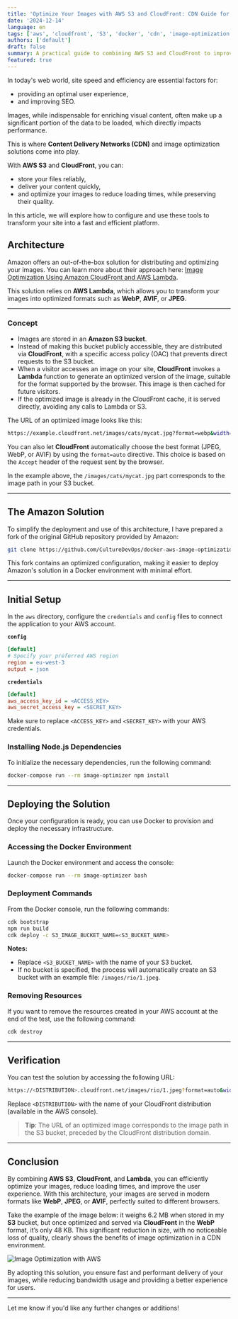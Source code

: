 ```yaml
---
title: 'Optimize Your Images with AWS S3 and CloudFront: CDN Guide for Ultra-Fast Websites'
date: '2024-12-14'
language: en
tags: ['aws', 'cloudfront', 'S3', 'docker', 'cdn', 'image-optimization', 'lambda', 'web-performance', 'cloud-computing', 'infrastructure']
authors: ['default']
draft: false
summary: A practical guide to combining AWS S3 and CloudFront to improve the speed and efficiency of your online images
featured: true
---
```


In today's web world, site speed and efficiency are essential factors for:  
- providing an optimal user experience,  
- and improving SEO.  

Images, while indispensable for enriching visual content, often make up a significant portion of the data to be loaded, which directly impacts performance.  

This is where **Content Delivery Networks (CDN)** and image optimization solutions come into play.  

With **AWS S3** and **CloudFront**, you can:  
- store your files reliably,  
- deliver your content quickly,  
- and optimize your images to reduce loading times, while preserving their quality.  

In this article, we will explore how to configure and use these tools to transform your site into a fast and efficient platform.

## Architecture

Amazon offers an out-of-the-box solution for distributing and optimizing your images. You can learn more about their approach here: [Image Optimization Using Amazon CloudFront and AWS Lambda](https://aws.amazon.com/fr/blogs/networking-and-content-delivery/image-optimization-using-amazon-cloudfront-and-aws-lambda/).

This solution relies on **AWS Lambda**, which allows you to transform your images into optimized formats such as **WebP**, **AVIF**, or **JPEG**.

---

### Concept

- Images are stored in an **Amazon S3 bucket**.  
- Instead of making this bucket publicly accessible, they are distributed via **CloudFront**, with a specific access policy (OAC) that prevents direct requests to the S3 bucket.  
- When a visitor accesses an image on your site, **CloudFront** invokes a **Lambda** function to generate an optimized version of the image, suitable for the format supported by the browser. This image is then cached for future visitors.  
- If the optimized image is already in the CloudFront cache, it is served directly, avoiding any calls to Lambda or S3.  

The URL of an optimized image looks like this:  
```bash
https://example.cloudfront.net/images/cats/mycat.jpg?format=webp&width=200
```

You can also let **CloudFront** automatically choose the best format (JPEG, WebP, or AVIF) by using the `format=auto` directive. This choice is based on the `Accept` header of the request sent by the browser.  

In the example above, the `/images/cats/mycat.jpg` part corresponds to the image path in your S3 bucket.

---

## The Amazon Solution

To simplify the deployment and use of this architecture, I have prepared a fork of the original GitHub repository provided by Amazon:  
```bash
git clone https://github.com/CultureDevOps/docker-aws-image-optimization.git
```

This fork contains an optimized configuration, making it easier to deploy Amazon's solution in a Docker environment with minimal effort.

---

## Initial Setup

In the `aws` directory, configure the `credentials` and `config` files to connect the application to your AWS account.  

**`config`**  
```ini
[default]
# Specify your preferred AWS region
region = eu-west-3
output = json
```

**`credentials`**  
```ini
[default]
aws_access_key_id = <ACCESS_KEY>
aws_secret_access_key = <SECRET_KEY>
```

Make sure to replace `<ACCESS_KEY>` and `<SECRET_KEY>` with your AWS credentials.

### Installing Node.js Dependencies

To initialize the necessary dependencies, run the following command:  
```bash
docker-compose run --rm image-optimizer npm install
```  

---

## Deploying the Solution

Once your configuration is ready, you can use Docker to provision and deploy the necessary infrastructure.

### Accessing the Docker Environment  
Launch the Docker environment and access the console:  
```bash
docker-compose run --rm image-optimizer bash
```  

### Deployment Commands  
From the Docker console, run the following commands:  
```bash
cdk bootstrap
npm run build
cdk deploy -c S3_IMAGE_BUCKET_NAME=<S3_BUCKET_NAME>
```  

**Notes:**  
- Replace `<S3_BUCKET_NAME>` with the name of your S3 bucket.  
- If no bucket is specified, the process will automatically create an S3 bucket with an example file: `/images/rio/1.jpeg`.  

### Removing Resources  
If you want to remove the resources created in your AWS account at the end of the test, use the following command:  
```bash
cdk destroy
```  
---

## Verification

You can test the solution by accessing the following URL:  
```bash
https://<DISTRIBUTION>.cloudfront.net/images/rio/1.jpeg?format=auto&width=300
```

Replace `<DISTRIBUTION>` with the name of your CloudFront distribution (available in the AWS console).  

> **Tip**: The URL of an optimized image corresponds to the image path in the S3 bucket, preceded by the CloudFront distribution domain.  

---

## Conclusion

By combining **AWS S3**, **CloudFront**, and **Lambda**, you can efficiently optimize your images, reduce loading times, and improve the user experience. With this architecture, your images are served in modern formats like **WebP**, **JPEG**, or **AVIF**, perfectly suited to different browsers.

Take the example of the image below: it weighs 6.2 MB when stored in my **S3** bucket, but once optimized and served via **CloudFront** in the **WebP** format, it’s only 48 KB. This significant reduction in size, with no noticeable loss of quality, clearly shows the benefits of image optimization in a CDN environment.

![Image Optimization with AWS](https://d2mezi5ylxaxvl.cloudfront.net/blog/aws-s3-cloudfront-image-optimization/chat-pc.png?format=webp)

By adopting this solution, you ensure fast and performant delivery of your images, while reducing bandwidth usage and providing a better experience for users.

---

Let me know if you'd like any further changes or additions!